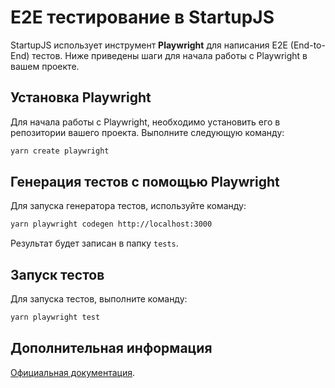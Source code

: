 # E2E тестирование в StartupJS

StartupJS использует инструмент **Playwright** для написания E2E (End-to-End) тестов. Ниже приведены шаги для начала работы с Playwright в вашем проекте.

## Установка Playwright

Для начала работы с Playwright, необходимо установить его в репозитории вашего проекта. Выполните следующую команду:

```bash
yarn create playwright
```

## Генерация тестов с помощью Playwright

Для запуска генератора тестов, используйте команду:

```bash
yarn playwright codegen http://localhost:3000
```

Результат будет записан в папку `tests`.

## Запуск тестов

Для запуска тестов, выполните команду:

```bash
yarn playwright test
```

## Дополнительная информация

[Официальная документация](https://playwright.dev/docs/intro).
